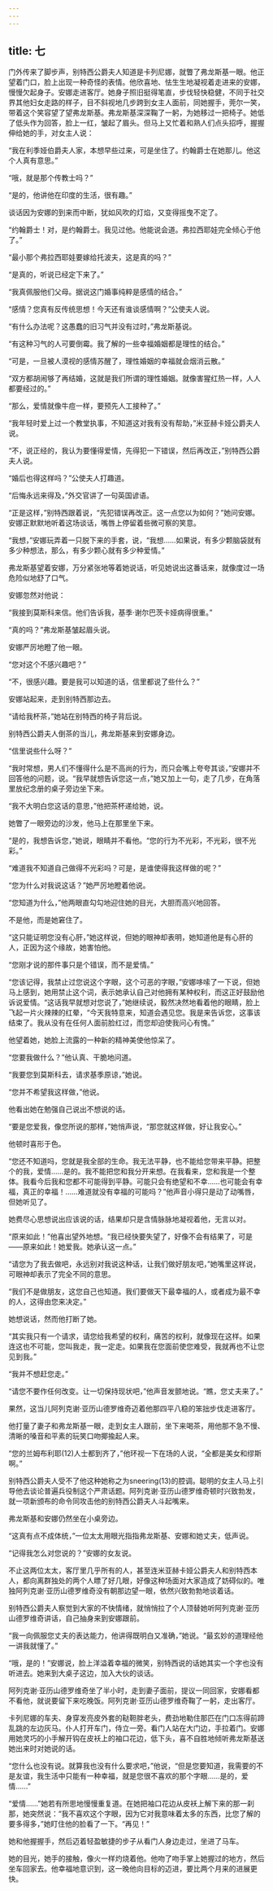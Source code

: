 ```yaml
---
---
---
```

title: 七
---




门外传来了脚步声，别特西公爵夫人知道是卡列尼娜，就瞥了弗龙斯基一眼。他正望着门口，脸上出现一种奇怪的表情。他欣喜地、怯生生地凝视着走进来的安娜，慢慢欠起身子。安娜走进客厅。她身子照旧挺得笔直，步伐轻快稳健，不同于社交界其他妇女走路的样子，目不斜视地几步跨到女主人面前，同她握手，莞尔一笑，带着这个笑容望了望弗龙斯基。弗龙斯基深深鞠了一躬，为她移过一把椅子。她低了低头作为回答，脸上一红，皱起了眉头。但马上又忙着和熟人们点头招呼，握握伸给她的手，对女主人说：

“我在利季娅伯爵夫人家，本想早些过来，可是坐住了。约翰爵士在她那儿。他这个人真有意思。”

“哦，就是那个传教士吗？”

“是的，他讲他在印度的生活，很有趣。”

谈话因为安娜的到来而中断，犹如风吹的灯焰，又变得摇曳不定了。

“约翰爵士！对，是约翰爵士。我见过他。他能说会道。弗拉西耶娃完全倾心于他了。”

“最小那个弗拉西耶娃要嫁给托波夫，这是真的吗？”

“是真的，听说已经定下来了。”

“我真佩服他们父母。据说这门婚事纯粹是感情的结合。”

“感情？您真有反传统思想！今天还有谁谈感情啊？”公使夫人说。

“有什么办法呢？这愚蠢的旧习气并没有过时，”弗龙斯基说。

“有这种习气的人可要倒霉。我了解的一些幸福婚姻都是理性的结合。”

“可是，一旦被人漠视的感情苏醒了，理性婚姻的幸福就会烟消云散。”

“双方都胡闹够了再结婚，这就是我们所谓的理性婚姻。就像害猩红热一样，人人都要经过的。”

“那么，爱情就像牛痘一样，要预先人工接种了。”

“我年轻时爱上过一个教堂执事，不知道这对我有没有帮助，”米亚赫卡娅公爵夫人说。

“不，说正经的，我认为要懂得爱情，先得犯一下错误，然后再改正，”别特西公爵夫人说。

“婚后也得这样吗？”公使夫人打趣道。

“后悔永远来得及，”外交官讲了一句英国谚语。

“正是这样，”别特西跟着说，“先犯错误再改正。这一点您以为如何？”她问安娜。安娜正默默地听着这场谈话，嘴唇上停留着些微可察的笑意。

“我想，”安娜玩弄着一只脱下来的手套，说，“我想……如果说，有多少颗脑袋就有多少种想法，那么，有多少颗心就有多少种爱情。”

弗龙斯基望着安娜，万分紧张地等着她说话，听见她说出这番话来，就像度过一场危险似地舒了口气。

安娜忽然对他说：

“我接到莫斯科来信。他们告诉我，基季·谢尔巴茨卡娅病得很重。”

“真的吗？”弗龙斯基皱起眉头说。

安娜严厉地瞪了他一眼。

“您对这个不感兴趣吧？”

“不，很感兴趣。要是我可以知道的话，信里都说了些什么？”

安娜站起来，走到别特西那边去。

“请给我杯茶，”她站在别特西的椅子背后说。

别特西公爵夫人倒茶的当儿，弗龙斯基来到安娜身边。

“信里说些什么呀？”

“我时常想，男人们不懂得什么是不高尚的行为，而只会嘴上夸夸其谈，”安娜并不回答他的问题，说。“我早就想告诉您这一点，”她又加上一句，走了几步，在角落里放纪念册的桌子旁边坐下来。

“我不大明白您这话的意思，”他把茶杯递给她，说。

她瞥了一眼旁边的沙发，他马上在那里坐下来。

“是的，我想告诉您，”她说，眼睛并不看他。“您的行为不光彩，不光彩，很不光彩。”

“难道我不知道自己做得不光彩吗？可是，是谁使得我这样做的呢？”

“您为什么对我说这话？”她严厉地瞪着他说。

“您知道为什么，”他两眼直勾勾地迎住她的目光，大胆而高兴地回答。

不是他，而是她窘住了。

“这只能证明您没有心肝，”她这样说，但她的眼神却表明，她知道他是有心肝的人，正因为这个缘故，她害怕他。

“您刚才说的那件事只是个错误，而不是爱情。”

“您该记得，我禁止过您说这个字眼，这个可恶的字眼，”安娜哆嗦了一下说，但她马上感到，她用禁止这个词，表示她承认自己对他拥有某种权利，而这正好鼓励他诉说爱情。“这话我早就想对您说了，”她继续说，毅然决然地看着他的眼睛，脸上飞起一片火辣辣的红晕，“今天我特意来，知道会遇见您。我是来告诉您，这事该结束了。我从没有在任何人面前脸红过，而您却迫使我问心有愧。”

他望着她，她脸上流露的一种新的精神美使他惊呆了。

“您要我做什么？”他认真、干脆地问道。

“我要您到莫斯科去，请求基季原谅，”她说。

“您并不希望我这样做，”他说。

他看出她在勉强自己说出不想说的话。

“要是您爱我，像您所说的那样，”她悄声说，“那您就这样做，好让我安心。”

他顿时喜形于色。

“您还不知道吗，您就是我全部的生命。我无法平静，也不能给您带来平静。把整个的我，爱情……是的。我不能把您和我分开来想。在我看来，您和我是一个整体。我看今后我和您都不可能得到平静。可能只会有绝望和不幸……也可能会有幸福，真正的幸福！……难道就没有幸福的可能吗？”他声音小得只是动了动嘴唇，但她听见了。

她费尽心思想说出应该说的话，结果却只是含情脉脉地凝视着他，无言以对。

“原来如此！”他喜出望外地想。“我已经快要失望了，好像不会有结果了，可是——原来如此！她爱我。她承认这一点。”

“请您为了我去做吧，永远别对我说这种话，让我们做好朋友吧，”她嘴里这样说，可眼神却表示了完全不同的意思。

“我们不是做朋友，这您自己也知道。我们要做天下最幸福的人，或者成为最不幸的人，这得由您来决定。”

她想说话，然而他打断了她。

“其实我只有一个请求，请您给我希望的权利，痛苦的权利，就像现在这样。如果连这也不可能，您叫我走，我一定走。如果我在您面前使您难受，我就再也不让您见到我。”

“我并不想赶您走。”

“请您不要作任何改变。让一切保持现状吧，”他声音发颤地说。“瞧，您丈夫来了。”

果然，这当儿阿列克谢·亚历山德罗维奇迈着他那四平八稳的笨拙步伐走进客厅。

他打量了妻子和弗龙斯基一眼，走到女主人跟前，坐下来喝茶，用他那不急不慢、清晰的嗓音和平素的玩笑口吻揶揄起人来。

“您的兰姆布利耶(12)人士都到齐了，”他环视一下在场的人说，“全都是美女和缪斯啊。”

别特西公爵夫人受不了他这种她称之为sneering(13)的腔调。聪明的女主人马上引导他去谈论普遍兵役制这个严肃话题。阿列克谢·亚历山德罗维奇顿时兴致勃发，就一项新颁布的命令同攻击他的别特西公爵夫人斗起嘴来。

弗龙斯基和安娜仍然坐在小桌旁边。

“这真有点不成体统，”一位太太用眼光指指弗龙斯基、安娜和她丈夫，低声说。

“记得我怎么对您说的？”安娜的女友说。

不止这两位太太，客厅里几乎所有的人，甚至连米亚赫卡娅公爵夫人和别特西本人，都向离群独处的两个人瞟了好几眼，好像这种场面对大家造成了妨碍似的。唯独阿列克谢·亚历山德罗维奇没有朝那边望一眼，依然兴致勃勃地谈着话。

别特西公爵夫人察觉到大家的不快情绪，就悄悄拉了个人顶替她听阿列克谢·亚历山德罗维奇讲话，自己抽身来到安娜跟前。

“我一向佩服您丈夫的表达能力，他讲得既明白又准确，”她说。“最玄妙的道理经他一讲我就懂了。”

“哦，是的！”安娜说，脸上洋溢着幸福的微笑，别特西说的话她其实一个字也没有听进去。她来到大桌子这边，加入大伙的谈话。

阿列克谢·亚历山德罗维奇坐了半小时，走到妻子面前，提议一同回家，安娜看都不看他，就说要留下来吃晚饭。阿列克谢·亚历山德罗维奇鞠了一躬，走出客厅。

卡列尼娜的车夫、身穿发亮皮外套的鞑靼胖老头，费劲地勒住那匹在门口冻得前蹄乱跳的左边灰马。仆人打开车门，侍立一旁。看门人站在大门边，手拉着门。安娜用她灵巧的小手解开钩在皮袄上的袖口花边，低下头，喜不自胜地倾听弗龙斯基送她出来时对她说的话。

“您什么也没有说。就算我也没有什么要求吧，”他说，“但是您要知道，我需要的不是友谊，我生活中只能有一种幸福，就是您很不喜欢的那个字眼……是的，爱情……”

“爱情……”她若有所思地慢慢重复道。在她把袖口花边从皮袄上解下来的那一刹那，她突然说：“我不喜欢这个字眼，因为它对我意味着太多的东西，比您了解的要多得多，”她盯住他的脸看了一下。“再见！”

她和他握握手，然后迈着轻盈敏捷的步子从看门人身边走过，坐进了马车。

她的目光，她手的接触，像火一样灼烧着他。他吻了吻手掌上她握过的地方，然后坐车回家去。他幸福地意识到，这一晚他向目标的迈进，要比两个月来的进展更快。